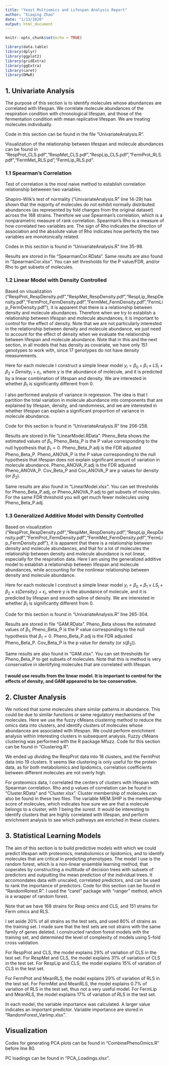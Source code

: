 ```yaml
---
title: "Yeast Multiomics and Lifespan Analysis Report"
author: "Xiaqing Zhao"
date: "1/13/2020"
output: html_document
---
```


```r
knitr::opts_chunk$set(echo = TRUE)
```

```r
library(data.table)
library(dplyr)
library(ggplot2)
library(gridExtra)
library(ggExtra)
library(caret)
library(DMwR)
```


## 1. Univariate Analysis

The purpose of this section is to identify molecules whose abundances are correlated with lifespan. We correlate molecule abundances of the respiration condition with chronological lifespan, and those of the fermentation condition with mean replicative lifespan. We are treating molecules individually. 

Code in this section can be found in the file "UnivariateAnalysis.R". 

Visualization of the relationship between lifespan and molecule abundances can be found in "RespProt_CLS.pdf","RespMet_CLS.pdf","RespLip_CLS.pdf","FermProt_RLS.pdf","FermMet_RLS.pd","FermLip_RLS.pd". 

### 1.1 Spearman's Correlation 

Test of correlation is the most naive method to establish correlation relationship betweeen two variables. 

Shapiro-Wilk's test of normality ("UnivariateAnalysis.R" line 14-29) has shown that the majority of molecules do not exhibit normally distributed abundances (as represented by fold changes from the original dataset) across the 168 strains. Therefore we use Spearman's correlation, which is a nonparametric measure of rank correlation. Spearman's Rho is a measure of how correlated two variables are. The sign of Rho indicates the direction of association and the absolute value of Rho indicates how perfectly the two variables are monotonically related. 

Codes in this section is found in "UnivariateAnalysis.R" line 35-98. 

Results are stored in file "SpearmanCor.RData". Same results are also found in "SpearmanCor.xlsx". You can set thresholds for the P value/FDR, and/or Rho to get subsets of molecules. 


### 1.2 Linear Model with Density Controlled

Based on visualization ("RespProt_RespDensity.pdf","RespMet_RespDensity.pdf","RespLip_RespDensity.pdf","FermProt_FermDensity.pdf","FermMet_FermDensity.pdf","FermLip_FermDensity.pdf"), it is apparent that there is a relationship between density and molecule abundances. Therefore when we try to establish a relationship between lifespan and molecule abundances, it is important to control for the effect of density. Note that we are not particularly interested in the relationship between density and molecule abundance, we just need to account for the effect of density when we evaluate the relationship between lifespan and molecule abundance. Note that in this and the next section, in all models that has density as covariate, we have only 151 genotypes to work with, since 17 genotypes do not have density measurements. 

Here for each molecule I construct a simple linear model $y_{i} = \beta_{0}+\beta_{1}\times LS_{i}+\beta_{2}\times Density_{i}+\varepsilon_{i}$, where y is the abundance of molecule, and it is predicted by a linear combination of lifespan and density. We are interested in whether $\beta_{1}$ is significantly different from 0. 

I also performed analysis of variance in regression. The idea is that I partition the total variation in molecule abundance into components that are explained by lifespan, density, and randomness, and we are interested in whether lifespan can explain a significant proportion of variance in molecule abundance. 

Code for this section is found in "UnivariateAnalysis.R" line 206-258. 

Results are stored in file "LinearModel.RData". Pheno_Beta shows the estimated values of $\beta_{1}$, Pheno_Beta_P is the P value corresponding to the null hypothesis that $\beta_{1} =0$. Pheno_Beta_P.adj is the FDR adjusted Pheno_Beta_P. Pheno_ANOVA_P is the P value corresponding to the null hypothesis that lifespan does not explain significant amount of variation in molecule abundance. Pheno_ANOVA_P.adj is the FDR adjusted Pheno_ANOVA_P. Cov_Beta_P and Cov_ANOVA_P are p values for density (or $\beta_{2}$).

Same results are also found in "LinearModel.xlsx". You can set thresholds for Pheno_Beta_P.adj, or Pheno_ANOVA_P.adj to get subsets of molecules. For the same FDR threshold you will get much fewer molecules using Pheno_Beta_P.adj. 



### 1.3 Generalized Additive Model with Density Controlled

Based on visualization ("RespProt_RespDensity.pdf","RespMet_RespDensity.pdf","RespLip_RespDensity.pdf","FermProt_FermDensity.pdf","FermMet_FermDensity.pdf","FermLip_FermDensity.pdf"), it is apparent that there is a relationship between density and molecule abundances, and that for a lot of molecules the relationship between density and molecule abundance is not linear, especially for the respiration data. Here I am using the generalized additive model to establish a relationship between lifespan and molecule abundances, while accounting for the nonlinear relationship between density and molecule abundance. 

Here for each molecule I construct a simple linear model $y_{i} = \beta_{0}+\beta_{1}\times LS_{i}+\beta_{2}\times s(Density_{i})+\varepsilon_{i}$, where y is the abundance of molecule, and it is predicted by lifespan and smooth spline of density. We are interested in whether $\beta_{1}$ is significantly different from 0. 

Code for this section is found in "UnivariateAnalysis.R" line 265-304. 

Results are stored in file "GAM.RData". Pheno_Beta shows the estimated values of $\beta_{1}$, Pheno_Beta_P is the P value corresponding to the null hypothesis that $\beta_{1} =0$. Pheno_Beta_P.adj is the FDR adjusted Pheno_Beta_P. Cov_Beta_P is the p value for density (or $s(\beta_{2})$).

Same results are also found in "GAM.xlsx". You can set thresholds for Pheno_Beta_P to get subsets of molecules. Note that this is method is very conservative in identifying molecules that are correlated with lifespan. 

#### I would use results from the linear model. It is important to control for the effects of density, and GAM appeared to be too conservative. 


## 2. Cluster Analysis 

We noticed that some molecules share similar patterns in abundance. This could be due to similar functions or same regulatory mechanisms of the molecules. Here we use the fuzzy cMeans clustering method to reduce the omics data into clusters, and identify clusters of molecules whose abundances are associated with lifespan. We could perform enrichment analysis within interesting clusters in subsequent analysis. Fuzzy cMeans clustering was performed with the R package Mfuzz. Code for this section can be found in "Clustering.R". 

We ended up dividing the RespProt data into 18 clusters, and the FermProt data into 19 clusters. It seems like clustering is only useful for the protein data, as for both metabolomics and lipidomics, correlation coefficients between different molecules are not overly high. 

For proteomics data, I correlated the centers of clusters with lifespan with Spearman correlation. Rho and p values of correlation can be found in "Cluster.RData" and "Cluster.xlsx". Cluster membership of molecules can also be found in these two files. The variable MEM.SHIP is the membership score of molecules, which indicates how sure we are that a molecule belongs to a cluster, with 1 being the surest. It would be interesting to identify clusters that are highly correlated with lifespan, and perform enrichment analysis to see which pathways are enriched in these clusters. 


## 3. Statistical Learning Models 

The aim of this section is to build predictive models with which we could predict lifespan with proteomics, metabolomics or lipidomics, and to identify molecules that are critical in predicting phenotypes. The model I use is the random forest, which is a non-linear ensemble learning method, that ooperates by constructing a multitude of decision trees with subsets of predictors and outputting the mean prediction of the individual trees. It accomondates data with unscaled, correlated predictors, and can be used to rank the importance of predictors. Code for this section can be found in "RandomRorest.R". I used the "caret" package with "ranger" method, which is a wrapper of random forest. 

Note that we have 168 strains for Resp omics and CLS, and 151 strains for Ferm omics and RLS. 

I set aside 20% of all strains as the test sets, and used 80% of strains as the training set. I made sure that the test sets are not strains with the same family of genes deleted. I constructed random forest models with the training set, and determined the level of complexity of models using 5-fold cross validation.

For RespProt and CLS, the model explains 29% of variation of CLS in the test set. For RespMet and CLS, the model explains 31% of variation of CLS in the test set. For RespLip and CLS, the model explains 15% of variation of CLS in the test set. 

For FermProt and MeanRLS, the model explains 29% of variation of RLS in the test set. For FermMet and MeanRLS, the model explains 0.7% of variation of RLS in the test set, thus not a very useful model. For FermLip and MeanRLS, the model explains 17% of variation of RLS in the test set.  

In each model, the variable importance was calculated. A larger value indicates an important predictor. Variable importance are stored in "RandomForest_VarImp.xlsx". 



## Visualization 

Codes for generating PCA plots can be found in "CombinePhenoOmics.R" before line 80. 

PC loadings can be found in "PCA_Loadings.xlsx". 
